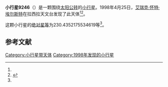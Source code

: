 {{Infobox planet
| bgcolour = #FFFFC0
| name = 9246 Niemeyer
| symbol = 
| image = 
| caption = 
| discovery = yes
| discovery_ref = 
| discoverer = [[艾瑞克·怀特·埃尔斯特|艾瑞克·怀特·埃尔斯特]]
| discovery_site = [[拉西拉天文台|拉西拉天文台]] 
| discovered = 1998年4月25日
| designations = yes
| mp_name = 
| named_after = 
| alt_names = 1998 HB149/ 1977 RO5 / 1988 VZ9 / 1988 XS3 / 1995 UQ27
| mp_category = [[主带小行星|主带小行星]]
| orbit_ref = <ref name="a">[http://ssd.jpl.nasa.gov/sbdb.cgi?sstr=9246 9246 Niemeyer] {{Wayback|url=http://ssd.jpl.nasa.gov/sbdb.cgi?sstr=9246 |date=20210811082740 }}，小行星數據庫瀏覽器（JPL Small-Body Database Browser）－[[美国国家航空航天局|美国国家航空航天局]]喷气推进实验室</ref>
| epoch = 2456400.5 (2013年4月18日更新)
| aphelion = {{convert|2.863177705949539|AU|km|3|abbr=on|lk=out}}
| perihelion = {{convert|1.833426109056157|AU|km|3|abbr=on}}
| semimajor = {{convert|2.348301907502848|AU|km|3|abbr=on}}
| eccentricity = 0.219254516
| period = 1314.405365 [[日|日]]<br />3.6[[儒略年|儒略年]]
| avg_speed = 
| inclination = 1.434904922412152
| asc_node = 113.0199574096225
| mean_anomaly = 
| arg_peri = 230.4352175534619
| satellites = 
| physical_characteristics = yes
| dimensions = 
| mass = 
| density = 
| surface_grav = 
| escape_velocity = 
| sidereal_day = 
| axial_tilt = 
| pole_ecliptic_lat = 
| pole_ecliptic_lon = 
| albedo = 
| temperatures= 
| temp_name1 = 
| mean_temp_1 = 
| max_temp_1 = 
| temp_name2 = 
| max_temp_2 = 
| spectral_type = 
| abs_magnitude = 230.4352175534619
}}

'''小行星9246'''（{{lang-en|9246 Niemeyer}}）是一颗围绕[[太阳|太阳]][[公转|公转]]的[[小行星|小行星]]。1998年4月25日，[[艾瑞克·怀特·埃尔斯特|艾瑞克·怀特·埃尔斯特]]在拉西拉天文台发现了此天体<ref name="a" /><ref>{{cite news|title=小行星列表|url=http://cfa-www.harvard.edu/iau/lists/NumberedMPs.txt|accessdate=2013-07-08|newspaper=哈佛大学|archive-date=2008-05-17|archive-url=https://web.archive.org/web/20080517010638/http://cfa-www.harvard.edu/iau/lists/NumberedMPs.txt|dead-url=no}}</ref>。

这颗小行星的[[绝对星等|绝对星等]]为230.4352175534619等<ref name="a" />。

==参考文献==
{{reflist}}
{{Minor Planet Number|[[小行星9245|小行星9245]]|[[小行星9247|小行星9247]]}}

{{小天体}}

[[Category:小行星带天体|Category:小行星带天体]]
[[Category:1998年发现的小行星|Category:1998年发现的小行星]]

{{asteroid-stub}}
